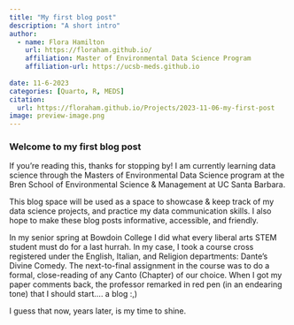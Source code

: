 ```yaml
---
title: "My first blog post"
description: "A short intro"
author:
  - name: Flora Hamilton 
    url: https://floraham.github.io/
    affiliation: Master of Environmental Data Science Program 
    affiliation-url: https://ucsb-meds.github.io
    
date: 11-6-2023
categories: [Quarto, R, MEDS]
citation:
  url: https://floraham.github.io/Projects/2023-11-06-my-first-post
image: preview-image.png
---
```


### **Welcome to my first blog post**

If you're reading this, thanks for stopping by! I am currently learning data science through the Masters of Environmental Data Science program at the Bren School of Environmental Science & Management at UC Santa Barbara.

This blog space will be used as a space to showcase & keep track of my data science projects, and practice my data communication skills. I also hope to make these blog posts informative, accessible, and friendly.

In my senior spring at Bowdoin College I did what every liberal arts STEM student must do for a last hurrah. In my case, I took a course cross registered under the English, Italian, and Religion departments: Dante's Divine Comedy. The next-to-final assignment in the course was to do a formal, close-reading of any Canto (Chapter) of our choice. When I got my paper comments back, the professor remarked in red pen (in an endearing tone) that I should start.... a blog :,)

I guess that now, years later, is my time to shine.
